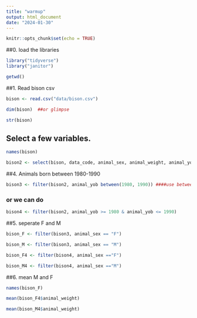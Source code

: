 ```yaml
---
title: "warmup"
output: html_document
date: "2024-01-30"
---
```


```r
knitr::opts_chunk$set(echo = TRUE)
```
##0. load the libraries
```r
library("tidyverse")
library("janitor")
```

```r
getwd()
```
##1. Read bison csv
```r
bison <- read.csv("data/bison.csv")
```

```r
dim(bison)  ##or glimpse
```

```r
str(bison)
```
## Select a few variables. 
```r
names(bison)
```

```r
bison2 <- select(bison, data_code, animal_sex, animal_weight, animal_yob)
```

##4. Animals born between 1980-1990
```r
bison3 <- filter(bison2, animal_yob between(1980, 1990)) ####use between instead of %in%, need some correction here
```
### or we can do
```r
bison4 <- filter(bison2, animal_yob >= 1980 & animal_yob <= 1990) 
```

##5. seperate F and M
```r
bison_F <- filter(bison3, animal_sex == "F")
```

```r
bison_M <- filter(bison3, animal_sex == "M")
```

```r
bison_F4 <- filter(bison4, animal_sex =="F")
```

```r
bison_M4 <- filter(bison4, animal_sex =="M")
```

##6. mean M and F
```r
names(bison_F)
```

```r
mean(bison_F4$animal_weight)
```

```r
mean(bison_M4$animal_weight)
```

